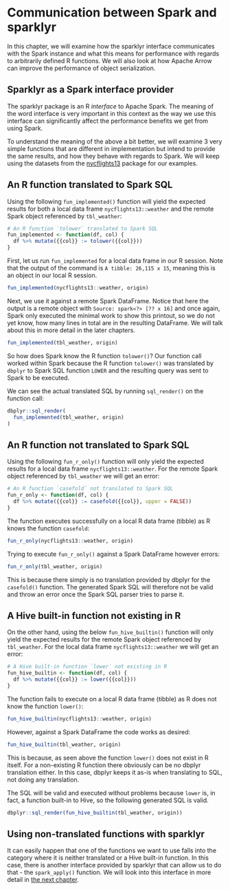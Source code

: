 # Communication between Spark and sparklyr

In this chapter, we will examine how the sparklyr interface communicates with the Spark instance and what this means for performance with regards to arbitrarily defined R functions. We will also look at how Apache Arrow can improve the performance of object serialization.

## Sparklyr as a Spark interface provider

The sparklyr package is an R _interface_ to Apache Spark. The meaning of the word interface is very important in this context as the way we use this interface can significantly affect the performance benefits we get from using Spark.

To understand the meaning of the above a bit better, we will examine 3 very simple functions that are different in implementation but intend to provide the same results, and how they behave with regards to Spark. We will keep using the datasets from the [nycflights13](https://cran.r-project.org/package=nycflights13) package for our examples.

## An R function translated to Spark SQL

Using the following `fun_implemented()` function will yield the expected results for both a local data frame `nycflights13::weather` and the remote Spark object referenced by `tbl_weather`:

```r
# An R function `tolower` translated to Spark SQL
fun_implemented <- function(df, col) {
  df %>% mutate({{col}} := tolower({{col}}))
}
```

First, let us run `fun_implemented` for a local data frame in our R session. Note that the output of the command is `A tibble: 26,115 x 15`, meaning this is an object in our local R session.

```r
fun_implemented(nycflights13::weather, origin)
```

Next, we use it against a remote Spark DataFrame. Notice that here the output is a remote object with `Source: spark<?> [?? x 16]` and once again, Spark only executed the minimal work to show this printout, so we do not yet know, how many lines in total are in the resulting DataFrame. We will talk about this in more detail in the later chapters.

```r
fun_implemented(tbl_weather, origin)
```

So how does Spark know the R function `tolower()`? Our function call worked within Spark because the R function `tolower()` was translated by `dbplyr` to Spark SQL function `LOWER` and the resulting query was sent to Spark to be executed.

We can see the actual translated SQL by running `sql_render()` on the function call:

```r
dbplyr::sql_render(
  fun_implemented(tbl_weather, origin)
)
```


## An R function not translated to Spark SQL

Using the following `fun_r_only()` function will only yield the expected results for a local data frame `nycflights13::weather`. For the remote Spark object referenced by `tbl_weather` we will get an error:

```r
# An R function `casefold` not translated to Spark SQL
fun_r_only <- function(df, col) {
  df %>% mutate({{col}} := casefold({{col}}, upper = FALSE))
}
```

The function executes successfully on a local R data frame (tibble) as R knows the function `casefold`:

```r
fun_r_only(nycflights13::weather, origin)
```

Trying to execute `fun_r_only()` against a Spark DataFrame however errors:

```r
fun_r_only(tbl_weather, origin)
```

This is because there simply is no translation provided by dbplyr for the `casefold()` function. The generated Spark SQL will therefore not be valid and throw an error once the Spark SQL parser tries to parse it.

## A Hive built-in function not existing in R

On the other hand, using the below `fun_hive_builtin()` function will only yield the expected results for the remote Spark object referenced by `tbl_weather`. For the local data frame `nycflights13::weather` we will get an error:

```r
# A Hive built-in function `lower` not existing in R
fun_hive_builtin <- function(df, col) {
  df %>% mutate({{col}} := lower({{col}}))
}
```

The function fails to execute on a local R data frame (tibble) as R does not know the function `lower()`:

```r
fun_hive_builtin(nycflights13::weather, origin)
```

However, against a Spark DataFrame the code works as desired:

```r
fun_hive_builtin(tbl_weather, origin)
```

This is because, as seen above the function `lower()` does not exist in R itself. For a non-existing R function there obviously can be no dbplyr translation either. In this case, dbplyr keeps it as-is when translating to SQL, not doing any translation. 

The SQL will be valid and executed without problems because `lower` is, in fact, a function built-in to Hive, so the following generated SQL is valid.

```r
dbplyr::sql_render(fun_hive_builtin(tbl_weather, origin))
```

## Using non-translated functions with sparklyr

It can easily happen that one of the functions we want to use falls into the category where it is neither translated or a Hive built-in function. In this case, there is another interface provided by sparklyr that can allow us to do that - the `spark_apply()` function. We will look into this interface in more detail in [the next chapter](non-translated-functions-with-spark-apply.html).